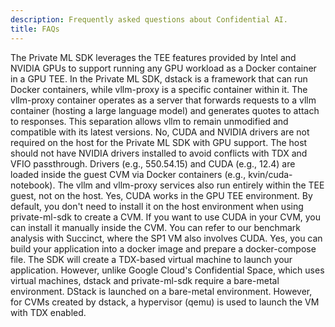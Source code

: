 ```yaml
---
description: Frequently asked questions about Confidential AI.
title: FAQs
---
```


<AccordionGroup>
<Accordion title="What is the relationship between dstack Private ML SDK, and what's the vllm-proxy doing there?">
The Private ML SDK leverages the TEE features provided by Intel and NVIDIA GPUs to support running any GPU workload as a Docker container in a GPU TEE. In the Private ML SDK, dstack is a framework that can run Docker containers, while vllm-proxy is a specific container within it. The vllm-proxy container operates as a server that forwards requests to a vllm container (hosting a large language model) and generates quotes to attach to responses. This separation allows vllm to remain unmodified and compatible with its latest versions.
</Accordion>

<Accordion title="Do I need CUDA or NVIDIA drivers on the host for Private ML SDK with GPU support?">
  No, CUDA and NVIDIA drivers are not required on the host for the Private ML
  SDK with GPU support. The host should not have NVIDIA drivers installed to
  avoid conflicts with TDX and VFIO passthrough. Drivers (e.g., 550.54.15) and
  CUDA (e.g., 12.4) are loaded inside the guest CVM via Docker containers (e.g.,
  kvin/cuda-notebook). The vllm and vllm-proxy services also run entirely within
  the TEE guest, not on the host.
</Accordion>

<Accordion title="Is CUDA directly accessible in Phala GPU TEE?">
  Yes, CUDA works in the GPU TEE environment. By default, you don't need to
  install it on the host environment when using private-ml-sdk to create a CVM.
  If you want to use CUDA in your CVM, you can install it manually inside the
  CVM. You can refer to our benchmark analysis with Succinct, where the SP1 VM
  also involves CUDA.
</Accordion>

<Accordion title="Can I run my app in a docker container with access to GPU TEE under Intel TDX? Is this similar to Google Cloud's Confidential Space?">
  Yes, you can build your application into a docker image and prepare a
  docker-compose file. The SDK will create a TDX-based virtual machine to launch
  your application. However, unlike Google Cloud's Confidential Space, which
  uses virtual machines, dstack and private-ml-sdk require a bare-metal
  environment.
</Accordion>

<Accordion title="Is dstack-based including private-ml-sdk's CVM running on bare metal or a hypervisor?">
DStack is launched on a bare-metal environment. However, for CVMs created by dstack, a hypervisor (qemu) is used to launch the VM with TDX enabled.
</Accordion>
</AccordionGroup>
